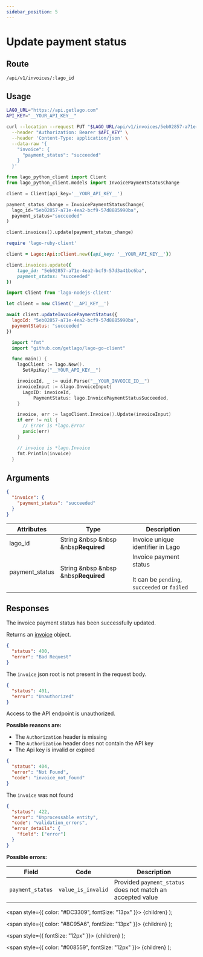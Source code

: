 ```yaml
---
sidebar_position: 5
---
```



# Update payment status

## Route

```curl title="PUT"
/api/v1/invoices/:lago_id
```

## Usage

<Tabs groupId="prog-language">
  <TabItem value="curl" label="Curl" default>

  ```bash
  LAGO_URL="https://api.getlago.com"
  API_KEY="__YOUR_API_KEY__"

  curl --location --request PUT "$LAGO_URL/api/v1/invoices/5eb02857-a71e-4ea2-bcf9-57d3a41bc6ba" \
    --header "Authorization: Bearer $API_KEY" \
    --header 'Content-Type: application/json' \
    --data-raw '{
      "invoice": {
        "payment_status": "succeeded"
      }
    }'
  ```
  </TabItem>

  <TabItem value="python" label="Python">

  ```python
  from lago_python_client import Client
  from lago_python_client.models import InvoicePaymentStatusChange

  client = Client(api_key='__YOUR_API_KEY__')

  payment_status_change = InvoicePaymentStatusChange(
    lago_id="5eb02857-a71e-4ea2-bcf9-57d8885990ba",
    payment_status="succeeded"
  )

  client.invoices().update(payment_status_change)
  ```
  </TabItem>

  <TabItem value="ruby" label="Ruby">

  ```ruby
  require 'lago-ruby-client'

  client = Lago::Api::Client.new({api_key: '__YOUR_API_KEY__'})

  client.invoices.update({
      lago_id: "5eb02857-a71e-4ea2-bcf9-57d3a41bc6ba",
      payment_status: "succeeded"
  })
  ```
  </TabItem>

  <TabItem value="javascript" label="Node.js">

  ```javascript
  import Client from 'lago-nodejs-client'

  let client = new Client('__API_KEY__')

  await client.updateInvoicePaymentStatus({
    lagoId: "5eb02857-a71e-4ea2-bcf9-57d8885990ba",
    paymentStatus: "succeeded"
  })
  ```
  </TabItem>

  <TabItem value="go" label="Go">

  ```go
    import "fmt"
    import "github.com/getlago/lago-go-client"

    func main() {
      lagoClient := lago.New().
        SetApiKey("__YOUR_API_KEY__")

      invoiceId, _ := uuid.Parse("__YOUR_INVOICE_ID__")
      invoiceInput := &lago.InvoiceInput{
        LagoID: invoiceId,
	   		PaymentStatus: lago.InvoicePaymentStatusSucceeded,
      }

      invoice, err := lagoClient.Invoice().Update(invoiceInput)
      if err != nil {
        // Error is *lago.Error
        panic(err)
      }

      // invoice is *lago.Invoice
      fmt.Println(invoice)
    }
  ```

  </TabItem>
</Tabs>

## Arguments

```json
{
  "invoice": {
    "payment_status": "succeeded"
  }
}
```

| Attributes | Type | Description |
|--|--|--|
| lago_id | String &nbsp &nbsp &nbsp<Required>**Required**</Required> | Invoice unique identifier in Lago |
| payment_status | String &nbsp &nbsp &nbsp<Required>**Required**</Required> | Invoice payment status <br></br>It can be `pending`, `succeeded` or `failed` |

## Responses

<Tabs>
  <TabItem value="200" label="HTTP 200" default>
  The invoice payment status has been successfully updated.

  Returns an [invoice](./invoice-object) object.
  </TabItem>

  <TabItem value="400" label="HTTP 400">

  ```json
  {
    "status": 400,
    "error": "Bad Request"
  }
  ```

  The `invoice` json root is not present in the request body.
  </TabItem>

  <TabItem value="401" label="HTTP 401">

  ```json
  {
    "status": 401,
    "error": "Unauthorized"
  }
  ```

  Access to the API endpoint is unauthorized.

  **Possible reasons are:**
  * The `Authorization` header is missing
  * The `Authorization` header does not contain the API key
  * The Api key is invalid or expired


  </TabItem>

  <TabItem value="404" label="HTTP 404">

  ```json
  {
    "status": 404,
    "error": "Not Found",
    "code": "invoice_not_found"
  }
  ```

  The `invoice` was not found
  </TabItem>

  <TabItem value="422" label="HTTP 422">

  ```json
  {
    "status": 422,
    "error": "Unprocessable entity",
    "code": "validation_errors",
    "error_details": {
      "field": ["error"]
    }
  }
  ```

  **Possible errors:**

  | Field | Code | Description |
  |--|--|--|
  | `payment_status` | `value_is_invalid` | Provided `payment_status` does not match an accepted value |


  </TabItem>
</Tabs>



  <span
    style={{
      color: "#DC3309",
      fontSize: "13px"
    }}>
    {children}
  </span>
);

  <span
    style={{
      color: "#8C95A6",
      fontSize: "13px"
    }}>
    {children}
  </span>
);

  <span
    style={{
      fontSize: "12px"
    }}>
    {children}
  </span>
);

  <span
    style={{
      color: "#008559",
      fontSize: "12px"
    }}>
    {children}
  </span>
);
